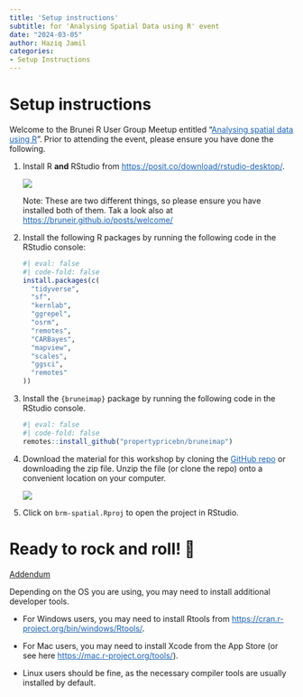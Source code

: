 ```yaml
---
title: 'Setup instructions'
subtitle: for 'Analysing Spatial Data using R' event
date: "2024-03-05"
author: Haziq Jamil
categories: 
- Setup Instructions
---
```


# Setup instructions

Welcome to the Brunei R User Group Meetup entitled "[Analysing spatial data using R](../../../events/2024-09-09-spatial){style="color:#1a61b1"}". Prior to attending the event, please ensure you have done the following.

1.  Install R **and** RStudio from [https://posit.co/download/rstudio-desktop/](https://posit.co/download/rstudio-desktop/){.uri style="color:#1a61b1"}.

    ![](install_r.png)

    Note: These are two different things, so please ensure you have installed both of them. Tak a look also at [https://bruneir.github.io/posts/welcome/](https://bruneir.github.io/posts/welcome/){.uri style="color:#1a61b1"}

2.  Install the following R packages by running the following code in the RStudio console:

    ```r
    #| eval: false
    #| code-fold: false
    install.packages(c(
      "tidyverse", 
      "sf", 
      "kernlab", 
      "ggrepel", 
      "osrm", 
      "remotes",
      "CARBayes",
      "mapview",
      "scales",
      "ggsci",
      "remotes"
    ))
    ```

3.  Install the `{bruneimap}` package by running the following code in the RStudio console.

    ```r
    #| eval: false
    #| code-fold: false
    remotes::install_github("propertypricebn/bruneimap")
    ```

4.  Download the material for this workshop by cloning the [GitHub repo](https://github.com/bruneir/brm-spatial/){style="color:#1a61b1"} or downloading the zip file. Unzip the file (or clone the repo) onto a convenient location on your computer.

    ![](download_github.png)

5.  Click on `brm-spatial.Rproj` to open the project in RStudio.

# Ready to rock and roll! 🎸

<u>Addendum</u>

Depending on the OS you are using, you may need to install additional developer tools.

-   For Windows users, you may need to install Rtools from [https://cran.r-project.org/bin/windows/Rtools/](https://cran.r-project.org/bin/windows/Rtools/){.uri style="color:#1a61b1"}.

-   For Mac users, you may need to install Xcode from the App Store (or see here [https://mac.r-project.org/tools/](https://mac.r-project.org/tools/){.uri style="color:#1a61b1"}).

-   Linux users should be fine, as the necessary compiler tools are usually installed by default.
